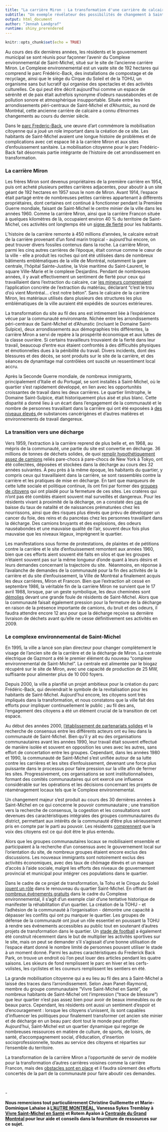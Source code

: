 ```yaml
---
title: "La carrière Miron : La transformation d'une carrière de calcaire industrielle en un complexe environnemental florissant "
subtitle: "Un exemple révélateur des possibilités de changement à Saint-Michel"  
output: html_document
author: "Jennah Landgraf"
runtime: shiny_prerendered
---
```


```r
knitr::opts_chunk$set(echo = TRUE)
```
<p>Au cours des dix derni&egrave;res ann&eacute;es, les r&eacute;sidents et le gouvernement municipal se sont r&eacute;unis pour fa&ccedil;onner l'avenir du Complexe environnemental de Saint-Michel, situ&eacute; sur le site de l'ancienne carri&egrave;re Miron. Le Complexe environnemental est un vaste site de 192 hectares qui comprend le parc Frédéric-Back, des installations de compostage et de recyclage, ainsi que le si&egrave;ge du Cirque du Soleil et de la TOHU, un organisme sans but lucratif qui organise des spectacles et des activit&eacute;s culturelles. Ce qui peut &ecirc;tre d&eacute;crit aujourd'hui comme un espace de s&eacute;r&eacute;nit&eacute; et de paix &eacute;tait autrefois synonyme d'odeurs naus&eacute;abondes et de pollution sonore et atmosph&eacute;rique insupportable. Situ&eacute;e entre les arrondissements p&eacute;ri-centraux de Saint-Michel et d'Ahuntsic, au nord de Montr&eacute;al, cette ancienne carri&egrave;re de calcaire a connu d'&eacute;normes changements au cours du dernier si&egrave;cle.&nbsp;</p>
<p>Dans le <a href="https://montreal.ca/articles/le-parc-frederic-back-une-metamorphose-unique-18997">parc Frederic-Back</a>, une œuvre d’art comm&eacute;more la mobilisation citoyenne qui a joué un role important dans la création de ce site. Les habitants de Saint-Michel avaient une longue histoire de probl&egrave;mes et de complications avec cet espace li&eacute; &agrave; la carri&egrave;re Miron et aux sites d'enfouissement sanitaire. La mobilisation citoyenne pour le parc Fr&eacute;d&eacute;ric-Back fait d&eacute;sormais partie int&eacute;grante de l'histoire de cet arrondissement en transformation.&nbsp;</p>
### La carri&egrave;re Miron
<p>Les fr&egrave;res Miron sont devenus propri&eacute;taires de la premi&egrave;re carri&egrave;re en 1954, puis ont achet&eacute; plusieurs petites carri&egrave;res adjacentes, pour aboutir &agrave; un site g&eacute;ant de 192 hectares en 1957 sous le nom de Miron. Avant 1914, l'espace &eacute;tait partag&eacute; entre de nombreuses petites carri&egrave;res appartenant &agrave; diff&eacute;rents propri&eacute;taires, dont certaines ont continu&eacute; &agrave; fonctionner pendant la Premi&egrave;re Guerre mondiale, faisant de Saint-Michel le centre minier de la ville dans les ann&eacute;es 1960. Comme la carri&egrave;re Miron, ainsi que la carri&egrave;re Francon situ&eacute;e &agrave; quelques kilom&egrave;tres de l&agrave;, occupaient environ 40 % du territoire de Saint-Michel, ces activit&eacute;s ont longtemps &eacute;t&eacute; un <a href="https://vdocuments.pub/la-petite-histoire-de-saint-michel.html">signe de fiert&eacute;</a> pour les habitants.</p>
<p>L'histoire de la carri&egrave;re remonte &agrave; 450 millions d'ann&eacute;es, le calcaire extrait de la carri&egrave;re provenant d'un fond marin tropical - aujourd'hui encore, on peut trouver divers fossiles contenus dans la roche. La carri&egrave;re Miron, parmi les cinq autres carri&egrave;res de l'&eacute;poque, &eacute;tait connue comme le c&oelig;ur de la ville - elle a produit les roches qui ont &eacute;t&eacute; utilis&eacute;es dans de nombreux b&acirc;timents embl&eacute;matiques de la ville de Montr&eacute;al, notamment la gare centrale, l'h&ocirc;pital Sainte-Justine, la Voie maritime du Saint-Laurent, le square Ville-Marie et le complexe Desjardins. Pendant de nombreuses ann&eacute;es, il y avait effectivement un sentiment de fiert&eacute; pour ceux qui travaillaient dans l'extraction du calcaire, car <a href="https://www.arrondissement.com/eng/tout-get-document/u1224-legendary-quarries-saint-michel">les mineurs comprenaient</a> l'application concr&egrave;te de l'extraction du mat&eacute;riau, d&eacute;clarant "c'est le trou d'o&ugrave; vient Montr&eacute;al... c'est notre b&eacute;ton". Sans le calcaire de la carri&egrave;re Miron, les mat&eacute;riaux utilis&eacute;s dans plusieurs des structures les plus embl&eacute;matiques de la ville auraient &eacute;t&eacute; exp&eacute;di&eacute;s de sources ext&eacute;rieures.</p>
<p>La transformation du site au fil des ans est intimement li&eacute;e &agrave; l'exp&eacute;rience v&eacute;cue par la communaut&eacute; environnante. Nich&eacute;e entre les arrondissements p&eacute;ri-centraux de Saint-Michel et d'Ahunstic (incluant le Domaine Saint-Sulpice), deux arrondissements aux d&eacute;mographies tr&egrave;s diff&eacute;rentes, la carri&egrave;re Miron a servi de rep&egrave;re &agrave; la prosp&eacute;rit&eacute; &eacute;conomique et aux luttes de la classe ouvri&egrave;re. Si certains travailleurs trouvaient de la fiert&eacute; dans leur travail, beaucoup d'entre eux &eacute;taient confront&eacute;s &agrave; des difficult&eacute;s physiques et &eacute;motionnelles dues &agrave; la p&eacute;nibilit&eacute; du travail. Divers incidents, dont des blessures et des d&eacute;c&egrave;s, se sont produits sur le site de la carri&egrave;re, et des s&eacute;ances de dynamitage mal contr&ocirc;l&eacute;es ont suscit&eacute; un ressentiment local accru.</p>
<p>Apr&egrave;s la Seconde Guerre mondiale, de nombreux immigrants, principalement d'Italie et du Portugal, se sont install&eacute;s &agrave; Saint-Michel, o&ugrave; le quartier s'est rapidement d&eacute;velopp&eacute;, en lien avec les opportunit&eacute;s croissantes de travail dans les deux carri&egrave;res. Le quartier limitrophe, le Domaine Saint-Sulpice, &eacute;tait historiquement plus ais&eacute; et plus blanc. Cette disparité a donné lieu à un écart dans l'engagement de la communauté et le nombre de personnes travaillant dans la carrière qui ont été exposées à <a href="https://papyrus.bib.umontreal.ca/xmlui/handle/1866/23757">des niveaux élevés </a> de substances cancérigènes et d'autres matières et environnements de travail dangereux.</p>
### La transition vers une d&eacute;charge
<p>Vers 1959, l'extraction &agrave; la carri&egrave;re reprend de plus belle et, en 1968, au m&eacute;pris de la communaut&eacute;, une partie du site est convertie en d&eacute;charge. 36 millions de tonnes de d&eacute;chets solides, de quoi <a href="https://mitpress.universitypressscholarship.com/view/10.7551/mitpress/9780262034951.001.0001/upso-9780262034951-chapter-003">remplir hypoth&eacute;tiquement assez de camions</a> reli&eacute;s pare-chocs &agrave; pare-chocs de New York &agrave; Tokyo, ont &eacute;t&eacute; collect&eacute;es, d&eacute;pos&eacute;es et stock&eacute;es dans la d&eacute;charge au cours des 32 ann&eacute;es suivantes. &Agrave; peu pr&egrave;s &agrave; la m&ecirc;me &eacute;poque, les habitants du quartier, y compris ceux qui travaillaient dans la carri&egrave;re, se sont rassembl&eacute;s contre la carri&egrave;re et les pratiques de mise en d&eacute;charge. En tant que marqueurs de cette lutte sociale et politique continue, ils ont fini par former des <a href="https://www.vivre-saint-michel.org/">groupes de citoyens</a> qui ont plaid&eacute; pour la fermeture de ces sites. Les crat&egrave;res qui n'ont pas &eacute;t&eacute; combl&eacute;s &eacute;taient souvent mal surveill&eacute;s et dangereux. Pour les r&eacute;sidents vivant &agrave; proximit&eacute; de la d&eacute;charge, on a constat&eacute; des <a href="https://mural.maynoothuniversity.ie/5057/1/Aoife_Catriona_Drumm_20140620142635.pdf">cas</a> de baisse du taux de natalit&eacute; et de naissances pr&eacute;matur&eacute;es chez les nourrissons, ainsi que des risques plus &eacute;lev&eacute;s que pr&eacute;vu de d&eacute;velopper un cancer du foie, des reins et du pancr&eacute;as chez les personnes travaillant dans la d&eacute;charge. Des camions bruyants et des explosions, des odeurs naus&eacute;abondes et une mauvaise qualit&eacute; de l'air, souvent deux fois plus mauvaise que les niveaux l&eacute;gaux, impr&egrave;gnent le quartier.</p>
<p>Les manifestations sous forme de protestations, de plaintes et de p&eacute;titions contre la carri&egrave;re et le site d'enfouissement remontent aux ann&eacute;es 1960, bien que ces efforts aient souvent &eacute;t&eacute; faits en silos et que les groupes n'&eacute;taient souvent pas sur la m&ecirc;me longueur d'onde quant &agrave; leurs d&eacute;sirs et leurs demandes concernant la trajectoire du site.&nbsp; N&eacute;anmoins, en r&eacute;ponse &agrave; l'avalanche de demandes de la communaut&eacute; pour la fin des activit&eacute;s de la carri&egrave;re et du site d'enfouissement, la Ville de Montr&eacute;al a finalement acquis les deux carri&egrave;res, Miron et Francon. Bien que l'extraction ait cess&eacute; en septembre 1986, la v&eacute;ritable fin de la carri&egrave;re Miron ne survient que le 17 avril 1988, lorsque, par un geste symbolique, les deux chemin&eacute;es sont <a href="https://numerique.banq.qc.ca/patrimoine/details/52327/1984845?docref=O68CZ3rUq3q-_yRZs7KCwg">d&eacute;molies</a> devant une grande foule de r&eacute;sidents de Saint-Michel. Alors que la communaut&eacute; faisait &eacute;galement pression pour la fermeture de la d&eacute;charge en raison de la pr&eacute;sence importante de camions, du bruit et des odeurs, il faudra attendre encore 12 ans pour que la d&eacute;charge re&ccedil;oive sa derni&egrave;re livraison de d&eacute;chets avant qu'elle ne cesse d&eacute;finitivement ses activit&eacute;s en 2009.&nbsp;</p>
### Le complexe environnemental de Saint-Michel
<p>En 1995, la ville a lanc&eacute; son plan directeur pour changer compl&egrave;tement le visage de l'ancien site de la carri&egrave;re et de la d&eacute;charge de Miron. La centrale &eacute;lectrique de Gazmont a &eacute;t&eacute; le premier &eacute;l&eacute;ment du nouveau "complexe environnemental de Saint-Michel". La centrale est aliment&eacute;e par le biogaz r&eacute;cup&eacute;r&eacute; sur le site de Miron, avec une capacit&eacute; de production de 25 MW, suffisante pour alimenter plus de 10 000 foyers.&nbsp;</p>
<p>Depuis 2000, la ville a planifi&eacute; un projet ambitieux pour la cr&eacute;ation du parc Fr&eacute;d&eacute;ric-Back, qui deviendrait le symbole de la revitalisation pour les habitants de Saint-Michel. Aujourd'hui encore, les citoyens sont tr&egrave;s impliqu&eacute;s dans la transformation, et nous constatons que la ville fait des efforts pour impliquer continuellement le public ; au fil des ans, l'engagement des citoyens a &eacute;t&eacute; un &eacute;l&eacute;ment crucial de la transition de cet espace.</p>
<p>Au d&eacute;but des ann&eacute;es 2000, <a href="https://www.jstor.org/stable/pdf/26195295.pdf">l'&eacute;tablissement de partenariats solides</a> et la recherche de consensus entre les diff&eacute;rents acteurs ont eu lieu dans la communaut&eacute; de Saint-Michel. Bien qu'il y ait eu des organisations communautaires avant les ann&eacute;es 1990, leur travail &eacute;tait souvent effectu&eacute; de mani&egrave;re isol&eacute;e et souvent en opposition les unes avec les autres, sans effort de concertation entre les groupes. Cependant, dans les ann&eacute;es 1980 et 1990, la communaut&eacute; de Saint-Michel s'est unifi&eacute;e autour de sa lutte contre les carri&egrave;res et les sites d'enfouissement, devenant une force plus puissante dans le processus pour faire pression sur la ville afin de fermer les sites. Progressivement, ces organisations se sont institutionnalis&eacute;es, formant des comit&eacute;s communautaires qui ont exercé une influence consid&eacute;rable sur les op&eacute;rations et les d&eacute;cisions concernant les projets de r&eacute;am&eacute;nagement locaux tels que le Complexe environnemental.&nbsp;</p>
<p>Un changement majeur s'est produit au cours des 30 derni&egrave;res ann&eacute;es &agrave; Saint-Michel en ce qui concerne le pouvoir communautaire ; une transition vers la recherche de consensus, la cogestion et les consultations sont devenues des caract&eacute;ristiques int&eacute;grales des groupes communautaires du district, permettant aux int&eacute;r&ecirc;ts de la communaut&eacute; d'&ecirc;tre plus s&eacute;rieusement pris en compte par le parti au pouvoir. Les r&eacute;sidents <a href="https://mtltimes.ca/montreal/st-michel-residents-demonstrate-over-cityaes-plans-for-francon-quarry/">comprennent</a> que la voix des citoyens est ce qui doit &ecirc;tre le plus entendu.</p>
<p>Alors que les groupes communautaires locaux se mobilisaient ensemble et participaient &agrave; la recherche d'un consensus avec le gouvernement local sur l'orientation du site, de nombreux groupes &eacute;taient encore exclus des discussions. Les nouveaux immigrants sont notoirement exclus des activit&eacute;s &eacute;conomiques, avec des taux de ch&ocirc;mage &eacute;lev&eacute;s et un manque d'acc&egrave;s &agrave; l'aide sociale, malgr&eacute; les efforts des niveaux de gouvernement provincial et municipal pour int&eacute;grer ces populations dans le quartier.</p>
<p>Dans le cadre de ce projet de transformation, la Tohu et le Cirque du Soleil <a href="https://books.google.ca/books?hl=en&amp;lr=&amp;id=UQPQnfKv5w0C&amp;oi=fnd&amp;pg=PA83&amp;dq=miron+limestone+quarry+montreal+resident+experience+community+&amp;ots=-roSwEQyQD&amp;sig=MINI_YbCqs-XIZOhuTlbSLWMXdc#v=onepage&amp;q&amp;f=false">jouent un r&ocirc;le</a> dans le renouveau du quartier Saint-Michel. En offrant de <a href="https://tohu.ca/en">nombreux &eacute;v&eacute;nements gratuits</a> dans le cadre du Complexe environnemental, il s'agit d'un exemple clair d'une tentative historique de manifester la r&eacute;habilitation d'un quartier. La cr&eacute;ation de la TOHU - et l'adh&eacute;sion de la communaut&eacute; &agrave; l'organisation - d&eacute;montre une capacit&eacute; &agrave; d&eacute;passer les conflits qui ont pu marquer le quartier. Les groupes de d&eacute;fense de la communaut&eacute; ont jou&eacute; un r&ocirc;le essentiel en poussant la TOHU &agrave; rendre ses &eacute;v&eacute;nements accessibles au public tout en soutenant d'autres projets de transformation dans le quartier. Un <a href="https://www.reminetwork.com/articles/a-look-at-montreals-new-soccer-stadium-design/">stade de football</a> a &eacute;galement &eacute;t&eacute; construit r&eacute;cemment dans le but de multiplier les activit&eacute;s sportives sur le site, mais on peut se demander s'il s'agissait d'une bonne utilisation de l'espace &eacute;tant donn&eacute; le nombre limit&eacute; de personnes pouvant utiliser le stade &agrave; un moment donn&eacute;. Parmi les autres caract&eacute;ristiques du Frederick Back Park, on trouve un endroit o&ugrave; l'on peut louer des articles pendant les quatre saisons. Les skieurs de fond remplissent le parc en hiver et les cerfs-volistes, les cyclistes et les coureurs remplissent les sentiers en &eacute;t&eacute;.&nbsp;</p>
<p>La grande mobilisation citoyenne qui a eu lieu au fil des ans &agrave; Saint-Michel a laiss&eacute; des traces dans l'arrondissement. Selon Jean Panet-Raymond, membre du groupe communautaire "Vivre Saint-Michel en Sant&eacute;", de nombreux habitants de Saint-Michel ont l'impression ("trace de blessure") que leur quartier n'est pas assez bien pour avoir de beaux immeubles ou de beaux parcs. Cependant, les r&eacute;sidents ont aussi un sentiment d'espoir et d'encouragement : lorsque les citoyens s'unissent, ils sont capables d'influencer les politiques pour finalement transformer cet ancien site minier et de d&eacute;charge en un beau parc dont tout le monde peut profiter. Aujourd'hui, Saint-Michel est un quartier dynamique qui regorge de nombreuses ressources en mati&egrave;re de culture, de sports, de loisirs, de sant&eacute;, d'accompagnement social, d'&eacute;ducation, d'insertion socioprofessionnelle, toutes au service des citoyens et r&eacute;parties sur l'ensemble du territoire.</p>
<p>La transformation de la carri&egrave;re Miron a l'opportunit&eacute; de servir de mod&egrave;le pour la transformation d'autres carri&egrave;res voisines comme la carri&egrave;re Francon, mais des <a href="https://mtltimes.ca/montreal/st-michel-residents-demonstrate-over-cityaes-plans-for-francon-quarry/">obstacles sont en place</a> et il faudra s&ucirc;rement des efforts concert&eacute;s de la part de la communaut&eacute; pour faire aboutir ces demandes.</p>
<p>&nbsp;</p>
<p>-&nbsp;</p>
<p><strong>Nous remercions tout particuli&egrave;rement Christine Guillemette et Marie-Dominique Lahaise &agrave; </strong><a href="http://www.autremontreal.com"><strong>L&rsquo;AUTRE MONTR&Eacute;AL</strong></a><strong>, Vanessa Sykes Tremblay &agrave; </strong><a href="https://www.vivre-saint-michel.org/"><strong>Vivre Saint-Michel en Sant&eacute;</strong></a><strong> et Rotem Ayalon &agrave; </strong><a href="https://www.centraide-mtl.org/"><strong>Centraide du Grand Montr&eacute;al</strong></a><strong> pour leur aide et conseils dans la fourniture de ressources sur ce sujet.&nbsp;</strong>&nbsp;</p>
